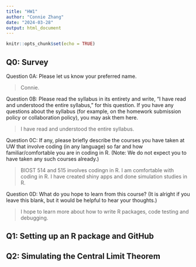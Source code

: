 ```yaml
---
title: "HW1"
author: "Connie Zhang"
date: "2024-03-28"
output: html_document
---
```


```r
knitr::opts_chunk$set(echo = TRUE)
```

## Q0: Survey

Question 0A: Please let us know your preferred name.

> Connie. 

Question 0B: Please read the syllabus in its entirety and write, “I have read and understood the entire syllabus,” for this question. If you have any questions about the syllabus (for example, on the homework submission policy or collaboration policy), you may ask them here.

> I have read and understood the entire syllabus. 

Question 0C: If any, please briefly describe the courses you have taken at UW that involve coding (in any language) so far and how familiar/comfortable you are in coding in R. (Note: We do not expect you to have taken any such courses already.)

> BIOST 514 and 515 involves codingn in R. I am comfortable with coding in R. I have created shiny apps and done simulation studies in R. 

Question 0D: What do you hope to learn from this course? (It is alright if you leave this blank, but it would be helpful to hear your thoughts.)

> I hope to learn more about how to write R packages, code testing and debugging. 

## Q1: Setting up an R package and GitHub

## Q2: Simulating the Central Limit Theorem
